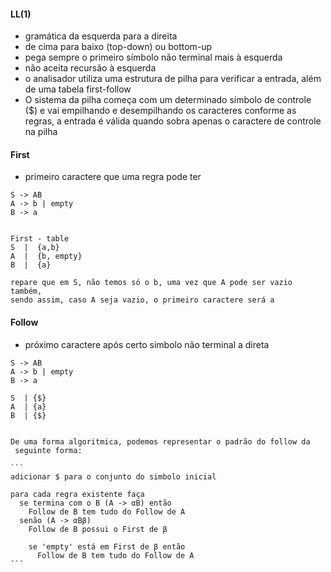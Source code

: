 






#### LL(1)

-   gramática da esquerda para a direita
-   de cima para baixo (top-down) ou bottom-up
-   pega sempre o primeiro símbolo não terminal mais à esquerda
-   não aceita recursão à esquerda
-   o analisador utiliza uma estrutura de pilha para verificar a
    entrada, além de uma tabela first-follow
-   O sistema da pilha começa com um determinado símbolo de controle
    (\$) e vai empilhando e desempilhando os caracteres conforme as
    regras, a entrada é válida quando sobra apenas o caractere de
    controle na pilha

#### First

-   primeiro caractere que uma regra pode ter

``` {code-block-mode="2" spellcheck="false" code-block-lang="plaintext"}
S -> AB
A -> b | empty
B -> a


First - table
S  |  {a,b}
A  |  {b, empty}
B  |  {a}

repare que em S, não temos só o b, uma vez que A pode ser vazio também, 
sendo assim, caso A seja vazio, o primeiro caractere será a
```

#### Follow

-   próximo caractere após certo simbolo não terminal a direta

```` {code-block-mode="2" spellcheck="false" code-block-lang="markdown"}
S -> AB
A -> b | empty
B -> a

S  | {$}       
A  | {a}       
B  | {$}       


De uma forma algoritmica, podemos representar o padrão do follow da
 seguinte forma:

```
adicionar $ para o conjunto do simbolo inicial

para cada regra existente faça
  se termina com o B (A -> αB) então
    Follow de B tem tudo do Follow de A
  senão (A -> αBβ)
    Follow de B possui o First de β
    
    se 'empty' está em First de β então
      Follow de B tem tudo do Follow de A
```
````


